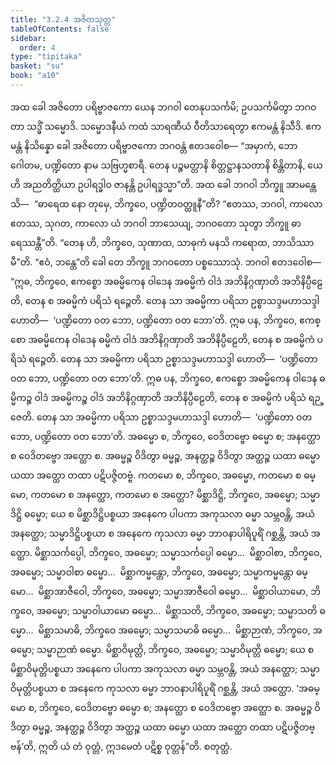 ```yaml
---
title: "3.2.4 အဇိတသုတ္တ"
tableOfContents: false
sidebar:
  order: 4
type: "tipitaka"
basket: "su"
book: "a10"
---
```



<DynamicBreadcrumb />

<Division number="116" book="a10" e="ch" v="17" p="443">

<Paragraph number="1028" book="a10">
အထ ခေါ အဇိတော ပရိဗ္ဗာဇကော ယေန ဘဂဝါ တေနုပသင်္ကမိ; ဥပသင်္ကမိတွာ ဘဂဝတာ သဒ္ဓိံ သမ္မောဒိ. သမ္မောဒနီယံ ကထံ သာရဏီယံ ဝီတိသာရေတွာ ဧကမန္တံ နိသီဒိ. ဧကမန္တံ နိသိန္နော ခေါ အဇိတော ပရိဗ္ဗာဇကော ဘဂဝန္တံ ဧတဒဝေါစ—
</Paragraph>

<Paragraph number="1029" book="a10">
“အမှာကံ, ဘော ဂေါတမ, ပဏ္ဍိတော နာမ သဗြဟ္မစာရီ. တေန ပဉ္စမတ္တာနိ စိတ္တဋ္ဌာနသတာနိ စိန္တိတာနိ, ယေဟိ အညတိတ္ထိယာ ဥပါရဒ္ဓါဝ ဇာနန္တိ ဥပါရဒ္ဓသ္မာ”တိ.
</Paragraph>

<Paragraph number="1030" book="a10">
အထ ခေါ ဘဂဝါ ဘိက္ခူ အာမန္တေသိ—  “ဓာရေထ နော တုမှေ, ဘိက္ခဝေ, ပဏ္ဍိတဝတ္ထူနီ”တိ? “ဧတဿ, ဘဂဝါ, ကာလော ဧတဿ, သုဂတ, ကာလော ယံ ဘဂဝါ ဘာသေယျ, ဘဂဝတော သုတွာ ဘိက္ခူ ဓာရေဿန္တီ”တိ.
</Paragraph>

<Paragraph number="1031" book="a10">
“တေန ဟိ, ဘိက္ခဝေ, သုဏာထ, သာဓုကံ မနသိ ကရောထ, ဘာသိဿာမီ”တိ. “ဧဝံ, ဘန္တေ”တိ ခေါ တေ ဘိက္ခူ ဘဂဝတော ပစ္စဿောသုံ. ဘဂဝါ ဧတဒဝေါစ—
</Paragraph>

<Paragraph number="1032" book="a10">
“ဣဓ, ဘိက္ခဝေ, ဧကစ္စော အဓမ္မိကေန ဝါဒေန အဓမ္မိကံ ဝါဒံ အဘိနိဂ္ဂဏှာတိ အဘိနိပ္ပီဠေတိ, တေန စ အဓမ္မိကံ ပရိသံ ရဉ္ဇေတိ. တေန သာ အဓမ္မိကာ ပရိသာ ဥစ္စာသဒ္ဒမဟာသဒ္ဒါ ဟောတိ—  ‘ပဏ္ဍိတော ဝတ ဘော, ပဏ္ဍိတော ဝတ ဘော’တိ.
</Paragraph>

<Paragraph number="1033" book="a10">
ဣဓ ပန, ဘိက္ခဝေ, ဧကစ္စော အဓမ္မိကေန ဝါဒေန ဓမ္မိကံ ဝါဒံ အဘိနိဂ္ဂဏှာတိ အဘိနိပ္ပီဠေတိ, တေန စ အဓမ္မိကံ ပရိသံ ရဉ္ဇေတိ. တေန သာ အဓမ္မိကာ ပရိသာ ဥစ္စာသဒ္ဒမဟာသဒ္ဒါ ဟောတိ—  ‘ပဏ္ဍိတော ဝတ ဘော, ပဏ္ဍိတော ဝတ ဘော’တိ.
</Paragraph>

<Paragraph number="1034" book="a10">
ဣဓ ပန, ဘိက္ခဝေ, ဧကစ္စော အဓမ္မိကေန ဝါဒေန ဓမ္မိကဉ္စ ဝါဒံ အဓမ္မိကဉ္စ ဝါဒံ အဘိနိဂ္ဂဏှာတိ အဘိနိပ္ပီဠေတိ, တေန စ အဓမ္မိကံ ပရိသံ ရဉ္ဇေတိ. တေန သာ အဓမ္မိကာ ပရိသာ ဥစ္စာသဒ္ဒမဟာသဒ္ဒါ ဟောတိ—  ‘ပဏ္ဍိတော ဝတ ဘော, ပဏ္ဍိတော ဝတ ဘော’တိ.
</Paragraph>

<Paragraph number="1035" book="a10">
အဓမ္မော စ, ဘိက္ခဝေ, ဝေဒိတဗ္ဗော ဓမ္မော စ; အနတ္ထော စ ဝေဒိတဗ္ဗော အတ္ထော စ. အဓမ္မဉ္စ ဝိဒိတွာ ဓမ္မဉ္စ, အနတ္ထဉ္စ ဝိဒိတွာ အတ္ထဉ္စ ယထာ ဓမ္မော ယထာ အတ္ထော တထာ ပဋိပဇ္ဇိတဗ္ဗံ.
</Paragraph>

<Paragraph number="1036" book="a10">
ကတမော စ, ဘိက္ခဝေ, အဓမ္မော, ကတမော စ ဓမ္မော, ကတမော စ အနတ္ထော, ကတမော စ အတ္ထော? မိစ္ဆာဒိဋ္ဌိ, ဘိက္ခဝေ, အဓမ္မော; သမ္မာဒိဋ္ဌိ ဓမ္မော; ယေ စ မိစ္ဆာဒိဋ္ဌိပစ္စယာ အနေကေ ပါပကာ အကုသလာ ဓမ္မာ သမ္ဘဝန္တိ, အယံ အနတ္ထော; သမ္မာဒိဋ္ဌိပစ္စယာ စ အနေကေ ကုသလာ ဓမ္မာ ဘာဝနာပါရိပူရိံ ဂစ္ဆန္တိ, အယံ အတ္ထော.
</Paragraph>

<Paragraph number="1037" book="a10">
မိစ္ဆာသင်္ကပ္ပေါ, ဘိက္ခဝေ, အဓမ္မော; သမ္မာသင်္ကပ္ပေါ ဓမ္မော…  မိစ္ဆာဝါစာ, ဘိက္ခဝေ, အဓမ္မော; သမ္မာဝါစာ ဓမ္မော…  မိစ္ဆာကမ္မန္တော, ဘိက္ခဝေ, အဓမ္မော; သမ္မာကမ္မန္တော ဓမ္မော…  မိစ္ဆာအာဇီဝေါ, ဘိက္ခဝေ, အဓမ္မော; သမ္မာအာဇီဝေါ ဓမ္မော…  မိစ္ဆာဝါယာမော, ဘိက္ခဝေ, အဓမ္မော; သမ္မာဝါယာမော ဓမ္မော…  မိစ္ဆာသတိ, ဘိက္ခဝေ, အဓမ္မော; သမ္မာသတိ ဓမ္မော…  မိစ္ဆာသမာဓိ, ဘိက္ခဝေ အဓမ္မော; သမ္မာသမာဓိ ဓမ္မော…  မိစ္ဆာဉာဏံ, ဘိက္ခဝေ, အဓမ္မော; သမ္မာဉာဏံ ဓမ္မော.
</Paragraph>

<Paragraph number="1038" book="a10">
မိစ္ဆာဝိမုတ္တိ, ဘိက္ခဝေ, အဓမ္မော; သမ္မာဝိမုတ္တိ ဓမ္မော; ယေ စ မိစ္ဆာဝိမုတ္တိပစ္စယာ အနေကေ ပါပကာ အကုသလာ ဓမ္မာ သမ္ဘဝန္တိ, အယံ အနတ္ထော; သမ္မာဝိမုတ္တိပစ္စယာ စ အနေကေ ကုသလာ ဓမ္မာ ဘာဝနာပါရိပူရိံ ဂစ္ဆန္တိ, အယံ အတ္ထော.
</Paragraph>

<Paragraph number="1039" book="a10">
‘အဓမ္မော စ, ဘိက္ခဝေ, ဝေဒိတဗ္ဗော ဓမ္မော စ; အနတ္ထော စ ဝေဒိတဗ္ဗော အတ္ထော စ. အဓမ္မဉ္စ ဝိဒိတွာ ဓမ္မဉ္စ, အနတ္ထဉ္စ ဝိဒိတွာ အတ္ထဉ္စ ယထာ ဓမ္မော ယထာ အတ္ထော တထာ ပဋိပဇ္ဇိတဗ္ဗန်’တိ, ဣတိ ယံ တံ ဝုတ္တံ, ဣဒမေတံ ပဋိစ္စ ဝုတ္တန်”တိ.

</Paragraph>
</Division>

<Paragraph number="1040" type="center" book="a10">
စတုတ္ထံ.
</Paragraph>